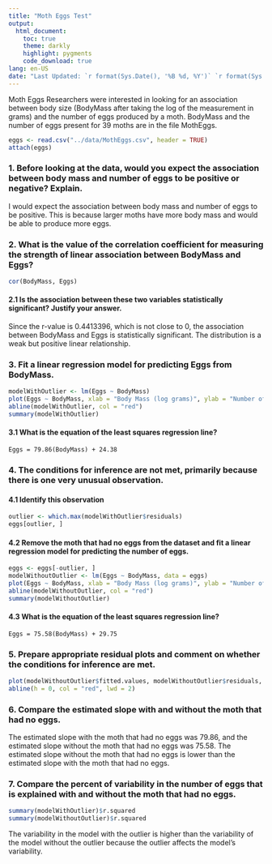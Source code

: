 ```yaml
---
title: "Moth Eggs Test"
output:
  html_document:
    toc: true
    theme: darkly
    highlight: pygments
    code_download: true
lang: en-US
date: "Last Updated: `r format(Sys.Date(), '%B %d, %Y')` `r format(Sys.time(), '%H:%M:%S')`"
---
```


Moth Eggs Researchers were interested in looking for an association between body size (BodyMass after taking the log of the measurement in grams) and the number of eggs produced by a moth. BodyMass and the number of eggs present for 39 moths are in the file MothEggs. 

```r
eggs <- read.csv("../data/MothEggs.csv", header = TRUE)
attach(eggs)
```

### 1. Before looking at the data, would you expect the association between body mass and number of eggs to be positive or negative? Explain.
I would expect the association between body mass and number of eggs to be positive. This is because larger moths have more body mass and would be able to produce more eggs.

### 2. What is the value of the correlation coefficient for measuring the strength of linear association between BodyMass and Eggs? 
```r
cor(BodyMass, Eggs)
```

#### 2.1 Is the association between these two variables statistically significant? Justify your answer.
Since the r-value is 0.4413396, which is not close to 0, the association between BodyMass and Eggs is statistically significant. The distribution is a weak but positive linear relationship.

### 3. Fit a linear regression model for predicting Eggs from BodyMass.  
```r
modelWithOutlier <- lm(Eggs ~ BodyMass)
plot(Eggs ~ BodyMass, xlab = "Body Mass (log grams)", ylab = "Number of Eggs", main = "Number of Eggs vs. Body Mass")
abline(modelWithOutlier, col = "red")
summary(modelWithOutlier)
```

#### 3.1 What is the equation of the least squares regression line?
`Eggs = 79.86(BodyMass) + 24.38`

### 4. The conditions for inference are not met, primarily because there is one very unusual observation.

#### 4.1 Identify this observation
```r
outlier <- which.max(modelWithOutlier$residuals)
eggs[outlier, ]
```

#### 4.2 Remove the moth that had no eggs from the dataset and fit a linear regression model for predicting the number of eggs.
```r
eggs <- eggs[-outlier, ]
modelWithoutOutlier <- lm(Eggs ~ BodyMass, data = eggs)
plot(Eggs ~ BodyMass, xlab = "Body Mass (log grams)", ylab = "Number of Eggs", main = "Number of Eggs vs. Body Mass")
abline(modelWithoutOutlier, col = "red")
summary(modelWithoutOutlier)
```

#### 4.3 What is the equation of the least squares regression line?
`Eggs = 75.58(BodyMass) + 29.75`

### 5. Prepare appropriate residual plots and comment on whether the conditions for inference are met.
```r
plot(modelWithoutOutlier$fitted.values, modelWithoutOutlier$residuals, main = "Residuals vs Fitted", xlab = "Fitted Values", ylab = "Residuals")
abline(h = 0, col = "red", lwd = 2)
```

### 6. Compare the estimated slope with and without the moth that had no eggs.
The estimated slope with the moth that had no eggs was 79.86, and the estimated slope without the moth that had no eggs was 75.58. The estimated slope without the moth that had no eggs is lower than the estimated slope with the moth that had no eggs.

### 7. Compare the percent of variability in the number of eggs that is explained with and without the moth that had no eggs.
```r
summary(modelWithOutlier)$r.squared
summary(modelWithoutOutlier)$r.squared
```

The variability in the model with the outlier is higher than the variability of the model without the outlier because the outlier affects the model's variability.